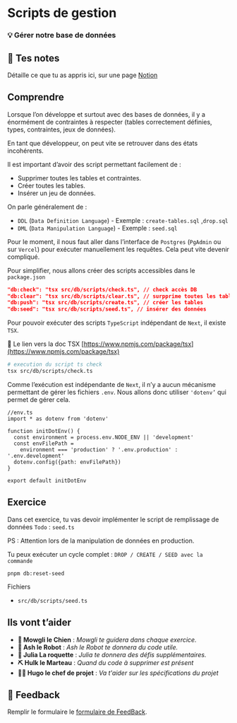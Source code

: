 # Scripts de gestion

### 💡 Gérer notre base de données

## 📝 Tes notes

Détaille ce que tu as appris ici, sur une page [Notion](https://go.mikecodeur.com/course-notes-template)

## Comprendre

Lorsque l’on développe et surtout avec des bases de données, il y a énormément de contraintes à respecter (tables correctement définies, types, contraintes, jeux de données).

En tant que développeur, on peut vite se retrouver dans des états incohérents.

Il est important d’avoir des script permettant facilement de :

- Supprimer toutes les tables et contraintes.
- Créer toutes les tables.
- Insérer un jeu de données.

On parle généralement de :

- `DDL` (`Data Definition Language`) - Exemple : `create-tables.sql` ,`drop.sql`
- `DML` (`Data Manipulation Language`) - Exemple : `seed.sql`

Pour le moment, il nous faut aller dans l’interface de `Postgres` (`PgAdmin` ou sur `Vercel`) pour exécuter manuellement les requêtes. Cela peut vite devenir compliqué.

Pour simplifier, nous allons créer des scripts accessibles dans le `package.json`

```json
"db:check": "tsx src/db/scripts/check.ts", // check accès DB
"db:clear": "tsx src/db/scripts/clear.ts", // surpprime toutes les tables
"db:push": "tsx src/db/scripts/create.ts", // créer les tables
"db:seed": "tsx src/db/scripts/seed.ts", // insérer des données
```

Pour pouvoir exécuter des scripts `TypeScript` indépendant de `Next`, il existe `TSX`.

📑 Le lien vers la doc TSX [https://www.npmjs.com/package/tsx](https://www.npmjs.com/package/tsx)

```bash
# execution du script ts check
tsx src/db/scripts/check.ts
```

Comme l’exécution est indépendante de `Next`, il n’y a aucun mécanisme permettant de gérer les fichiers `.env`. Nous allons donc utiliser `'dotenv’` qui permet de gérer cela.

```tsx
//env.ts
import * as dotenv from 'dotenv'

function initDotEnv() {
  const environment = process.env.NODE_ENV || 'development'
  const envFilePath =
    environment === 'production' ? '.env.production' : '.env.development'
  dotenv.config({path: envFilePath})
}

export default initDotEnv
```

## Exercice

Dans cet exercice, tu vas devoir implémenter le script de remplissage de données `Todo` : `seed.ts`

PS : Attention lors de la manipulation de données en production.

Tu peux exécuter un cycle complet : `DROP / CREATE / SEED avec la commande`

```tsx
pnpm db:reset-seed
```

Fichiers

- `src/db/scripts/seed.ts`

## Ils vont t’aider

- **🐶 Mowgli le Chien** : _Mowgli te guidera dans chaque exercice._
- **🤖 Ash le Robot** : _Ash le Robot te donnera du code utile._
- **🚀 Julia La roquette** : _Julia te donnera des défis supplémentaires._
- **⛏️ Hulk le Marteau** : _Quand du code à supprimer est présent_
- **👨‍✈️ Hugo le chef de projet** : _Va t'aider sur les spécifications du projet_

## 🐜 Feedback

Remplir le formulaire le [formulaire de FeedBack](https://go.mikecodeur.com/cours-next-avis?entry.1912869708=Next%20PRO&entry.1430994900=06.Data%20Modeling&entry.533578441=02%20Les%20scripts).
